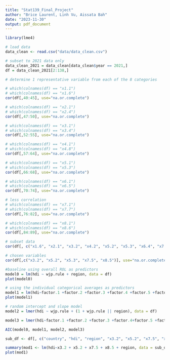 ```yaml
---
title: "Stat139_Final_Project"
author: "Brice Laurent, Linh Vu, Aissata Bah"
date: "2023-11-30"
output: pdf_document
---
```


```r
library(lme4)

# load data
data_clean <- read.csv("data/data_clean.csv")

# subset to 2021 data only
data_clean_2021 = data_clean[data_clean$year == 2021,]
df = data_clean_2021[2:138,]
```


```r
# determine 1 representative variable from each of the 8 categories

# which(colnames(df) == "x1.1")
# which(colnames(df) == "x1.6")
cor(df[,40:45], use="na.or.complete")

# which(colnames(df) == "x2.1")
# which(colnames(df) == "x2.4")
cor(df[,47:50], use="na.or.complete")

# which(colnames(df) == "x3.1")
# which(colnames(df) == "x3.4")
cor(df[,52:55], use="na.or.complete")

# which(colnames(df) == "x4.1")
# which(colnames(df) == "x4.8")
cor(df[,57:64], use="na.or.complete")

# which(colnames(df) == "x5.1")
# which(colnames(df) == "x5.3")
cor(df[,66:68], use="na.or.complete")

# which(colnames(df) == "x6.1")
# which(colnames(df) == "x6.5")
cor(df[,70:74], use="na.or.complete")

# less correlation
# which(colnames(df) == "x7.1")
# which(colnames(df) == "x7.7")
cor(df[,76:82], use="na.or.complete")

# which(colnames(df) == "x8.1")
# which(colnames(df) == "x8.6")
cor(df[,84:89], use="na.or.complete")

# subset data
cor(df[, c("x1.6", "x2.1", "x3.2", "x4.2", "x5.2", "x5.3", "x6.4", "x7.5", "x7.3", "x8.5")], use="na.or.complete")

# chosen variables
cor(df[,c("x3.2", "x5.2", "x5.3", "x7.5", "x8.5")], use="na.or.complete")
```

```r
#baseline using overall ROL as predictors
model0 = lm(hdi ~ wjp.rule + region, data = df)
plot(model0)

# using the individual categorical averages as predictors
model1 = lm(hdi~factor.1 +factor.2 +factor.3 +factor.4 +factor.5 +factor.6 +factor.7 + factor.8 + region, data = df)
plot(model1)

# random intercept and slope model
model2 = lmer(hdi ~ wjp.rule + (1 + wjp.rule || region), data = df)

model3 = lmer(hdi~factor.1 +factor.2 +factor.3 +factor.4+factor.5 +factor.6 +factor.7 + factor.8 + (1 + factor.1 +factor.2 +factor.3 +factor.4+factor.5 +factor.6 +factor.7 + factor.8 || region), data = df)

AIC(model0, model1, model2, model3)
```

```r
sub_df <- df[, c("country", "hdi", "region", "x3.2", "x5.2", "x7.5", "x8.5")]

summary(mod1 <- lm(hdi~x3.2 + x5.2 + x7.5 + x8.5 + region, data = sub_df))
plot(mod1)
```

